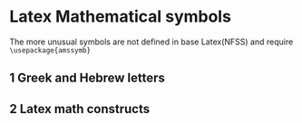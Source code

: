 # Latex Mathematical symbols

The more unusual symbols are not defined in base Latex(NFSS) and require `\usepackage{amssymb}`

## 1 Greek and Hebrew letters

## 2 Latex math constructs
